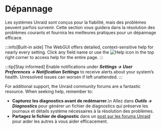 # Dépannage

Les systèmes Unraid sont conçus pour la fiabilité, mais des problèmes peuvent parfois survenir. Cette section vous guidera dans la résolution des problèmes courants et fournira les meilleures pratiques pour un dépannage efficace.

:::info[Built-in aide]
The WebGUI offers detailed, context-sensitive help for nearly every setting. Click any field name or use the ![Help](/img/Help-icon.jpg) icon in the top right corner to access help for the entire page.
:::

:::tip[Stay informed]
Enable notifications under ***Settings → User Preferences → Notification Settings*** to receive alerts about your system’s health. Unresolved issues can worsen if left unattended.
:::

For additional support, the Unraid community forums are a fantastic resource. When seeking help, remember to:

- **Capturez les diagnostics avant de redémarrer.**\n  Allez dans ***Outils → Diagnostics*** pour générer un fichier de diagnostics qui préserve les journaux et détails système nécessaires à la résolution des problèmes.
- **Partagez le fichier de diagnostic** dans un [post sur les forums Unraid](http://forums.unraid.net/) pour aider les autres à vous aider efficacement.
